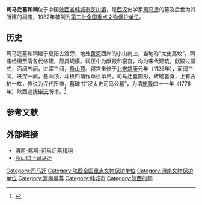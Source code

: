 {{coord|35|22|16|N|110|24|26|E|display=title|scale:10000}}
{{文物保护单位
| 级别 = 全国
| 名称 = 司马迁墓和祠
| 图片 = 韩城司马迁祠 19.jpg
| 所在 = {{CHN}}[[陕西省|陕西省]][[韩城市|韩城市]]
| 分类 = 古墓葬
| 时代 = [[西汉|西汉]]—[[宋朝|宋]]
| 编号 = [[第二批全国重点文物保护单位|第二批]]第56项
| 登录 = 1982年2月24日
}}

'''司马迁墓和祠'''位于中国[[陕西省|陕西省]][[韩城市|韩城市]][[芝川镇|芝川镇]]，是[[西汉|西汉]]史学家[[司马迁|司马迁]]的墓及后世为其所建的祠庙，1982年被列为[[第二批全国重点文物保护单位|第二批全国重点文物保护单位]]。

==历史==
司马迁墓和祠建于夏阳古渡旁，地处[[黄河|黄河]]西岸的小山岗上，当地称“太史高坟”。祠庙经唐至清各代修建，颇具规模。祠正中为献殿和寝宫，均为宋代建筑。献殿过堂式，面阔五间，进深三间，[[悬山顶|悬山顶]]。寝宫重修于[[北宋|北宋]][[靖康|靖康]]元年（1126年），面阔三间，进深一间，悬山顶，斗栱四铺作单栱单昂。司马迁墓圆形，砖砌墓身，上有古柏一株，传说为汉代所植，墓碑书“汉太史司马公墓”，为清[[乾隆|乾隆]]四十一年（1776年）陕西巡抚[[毕沅|毕沅]]所书。<ref>{{Cite book |title=全国重点文物保护单位（第一至第五批）·第Ⅲ卷 |publisher=文物出版社 |year=2004 |isbn=7-5010-1525-2 |pages=408 }}</ref>

==参考文献==
{{commonscat|Tomb and Temple of Sima Qian}}
{{reflist}}

==外部链接==
*[http://blog.sina.com.cn/s/blog_647fcd980100nxat.html 渭南-韩城-司马迁墓和祠]{{Wayback|url=http://blog.sina.com.cn/s/blog_647fcd980100nxat.html |date=20160304093229 }}
*[http://blog.sina.com.cn/s/blog_4f031f560100morr.html 高山仰止司马迁]{{Wayback|url=http://blog.sina.com.cn/s/blog_4f031f560100morr.html |date=20160304093247 }}


{{渭南市文物保护单位}}
{{陕西全国重点文物保护单位}}
{{中国木构建筑 (唐-宋)}}

[[Category:司马迁|Category:司马迁]]
[[Category:陕西全国重点文物保护单位|Category:陕西全国重点文物保护单位]]
[[Category:渭南文物保护单位|Category:渭南文物保护单位]]
[[Category:渭南墓葬|Category:渭南墓葬]]
[[Category:韩城市|Category:韩城市]]
[[Category:陝西的祠|Category:陝西的祠]]